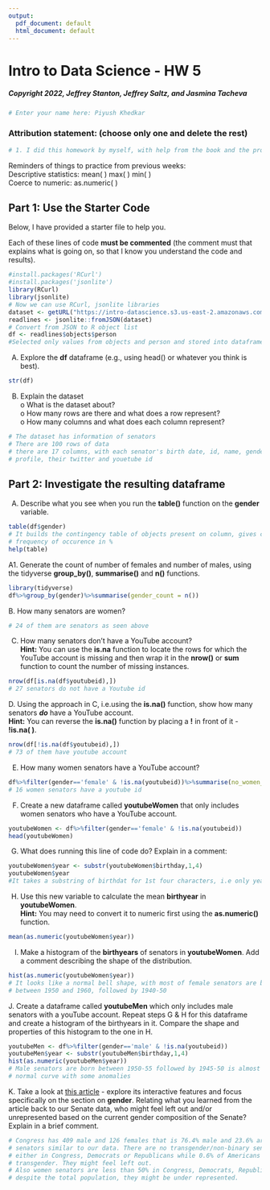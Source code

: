 ```yaml
---
output:
  pdf_document: default
  html_document: default
---
```


# Intro to Data Science - HW 5

##### Copyright 2022, Jeffrey Stanton, Jeffrey Saltz, and Jasmina Tacheva

```r
# Enter your name here: Piyush Khedkar
```

### Attribution statement: (choose only one and delete the rest)

```r
# 1. I did this homework by myself, with help from the book and the professor.
```

Reminders of things to practice from previous weeks: <br>
Descriptive statistics: 	mean( ) max( ) min( )<br>
Coerce to numeric:		as.numeric( )<br>

## Part 1: Use the Starter Code 

Below, I have provided a starter file to help you. <br>

Each of these lines of code **must be commented** (the comment must that explains what is going on, so that I know you understand the code and results).

```r
#install.packages('RCurl')
#install.packages('jsonlite')
library(RCurl)
library(jsonlite)
# Now we can use RCurl, jsonlite libraries
dataset <- getURL("https://intro-datascience.s3.us-east-2.amazonaws.com/role.json")
readlines <- jsonlite::fromJSON(dataset)
# Convert from JSON to R object list
df <- readlines$objects$person
#Selected only values from objects and person and stored into dataframe
```

A.	Explore the **df** dataframe (e.g., using head() or whatever you think is best).

```r
str(df)
```

B.	Explain the dataset <br>
o	What is the dataset about? <br>
o	How many rows are there and what does a row represent?<br>
o	How many columns and what does each column represent?<br>

```r
# The dataset has information of senators
# There are 100 rows of data
# there are 17 columns, with each senator's birth date, id, name, gender, link to 
# profile, their twitter and youetube id
```

## Part 2: Investigate the resulting dataframe 

A.	Describe what you see when you run the **table()** function on the **gender** variable.

```r
table(df$gender)
# It builds the contingency table of objects present on column, gives count of
# frequency of occurence in %
help(table)
```

A1.	Generate the count of number of females and number of males, using the tidyverse **group_by()**, **summarise()** and **n()** functions.

```r
library(tidyverse)
df%>%group_by(gender)%>%summarise(gender_count = n())
```

B. How many senators are women?

```r
# 24 of them are senators as seen above
```

C.	How many senators don't have a YouTube account? <br> **Hint:** You can use the **is.na** function to locate the rows for which the YouTube account is missing and then wrap it in the **nrow()** or **sum** function to count the number of missing instances.

```r
nrow(df[is.na(df$youtubeid),])
# 27 senators do not have a Youtube id
```

D. Using the approach in C, i.e.using the **is.na()** function, show how many senators ***do*** have a YouTube account. <br>
**Hint:** You can reverse the **is.na()** function by placing a **!** in front of it - **!is.na( )**.  

```r
nrow(df[!is.na(df$youtubeid),])
# 73 of them have youtube account
```

E.	How many women senators have a YouTube account? 

```r
df%>%filter(gender=='female' & !is.na(youtubeid))%>%summarise(no_women_senators=n())
# 16 women senators have a youtube id
```

F.	Create a new dataframe called **youtubeWomen** that only includes women senators who have a YouTube account.   

```r
youtubeWomen <- df%>%filter(gender=='female' & !is.na(youtubeid))
head(youtubeWomen)
```

G.	What does running this line of code do? Explain in a comment: 

```r
youtubeWomen$year <- substr(youtubeWomen$birthday,1,4)
youtubeWomen$year
#It takes a substring of birthdat for 1st four characters, i.e only years
```

H.	Use this new variable to calculate the mean **birthyear** in **youtubeWomen**. <br>
**Hint:** You may need to convert it to numeric first using the **as.numeric()** function.

```r
mean(as.numeric(youtubeWomen$year))
```

I.	Make a histogram of the **birthyears** of senators in **youtubeWomen**. Add a comment describing the shape of the distribution.

```r
hist(as.numeric(youtubeWomen$year))
# It looks like a normal bell shape, with most of female senators are born 
# between 1950 and 1960, followed by 1940-50
```

J. Create a dataframe called **youtubeMen** which only includes male senators with a youTube account. Repeat steps G & H for this dataframe and create a histogram of the birthyears in it. Compare the shape and properties of this histogram to the one in H.

```r
youtubeMen <- df%>%filter(gender=='male' & !is.na(youtubeid))
youtubeMen$year <- substr(youtubeMen$birthday,1,4)
hist(as.numeric(youtubeMen$year))
# Male senators are born between 1950-55 followed by 1945-50 is almost a 
# normal curve with some anomalies
```

K. Take a look at [this article](https://www.theguardian.com/us-news/ng-interactive/2018/nov/15/new-congress-us-house-of-representatives-senate) - explore its interactive features and focus specifically on the section on **gender**. Relating what you learned from the article back to our Senate data, who might feel left out and/or unrepresented based on the current gender composition of the Senate? Explain in a brief comment.

```r
# Congress has 409 male and 126 females that is 76.4% male and 23.6% are women
# senators similar to our data. There are no transgender/non-binary senators 
# either in Congress, Democrats or Republicans while 0.6% of Americans are 
# transgender. They might feel left out.
# Also women senators are less than 50% in Congress, Democrats, Republicans
# despite the total population, they might be under represented.

```

